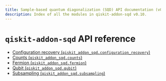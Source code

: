 ```yaml
---
title: Sample-based quantum diagonalization (SQD) API documentation (v0.10)
description: Index of all the modules in qiskit-addon-sqd v0.10.
---
```


<span id="qiskit-addon-sqd-api-reference" />

# `qiskit-addon-sqd` API reference

*   [Configuration recovery (`qiskit_addon_sqd.configuration_recovery`)](configuration-recovery)
*   [Counts (`qiskit_addon_sqd.counts`)](counts)
*   [Fermion (`qiskit_addon_sqd.fermion`)](fermion)
*   [Qubit (`qiskit_addon_sqd.qubit`)](qubit)
*   [Subsampling (`qiskit_addon_sqd.subsampling`)](subsampling)

